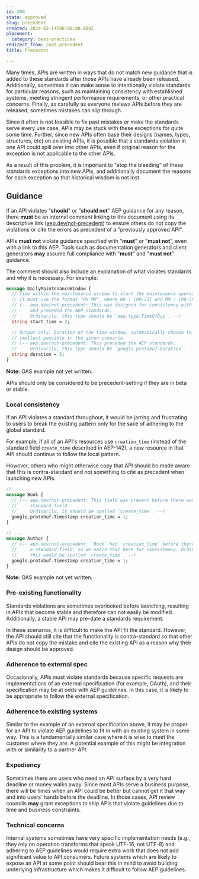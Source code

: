 ```yaml
---
id: 200
state: approved
slug: precedent
created: 2024-03-14T00:00:00.000Z
placement:
  category: best-practices
redirect_from: /not-precedent
title: Precedent

--- 
```



Many times, APIs are written in ways that do not match new guidance that is
added to these standards after those APIs have already been released.
Additionally, sometimes it can make sense to intentionally violate standards
for particular reasons, such as maintaining consistency with established
systems, meeting stringent performance requirements, or other practical
concerns. Finally, as carefully as everyone reviews APIs before they are
released, sometimes mistakes can slip through.

Since it often is not feasible to fix past mistakes or make the standards serve
every use case, APIs may be stuck with these exceptions for quite some time.
Further, since new APIs often base their designs (names, types, structures,
etc) on existing APIs, it is possible that a standards violation in one API
could spill over into other APIs, even if original reason for the exception is
not applicable to the other APIs.

As a result of this problem, it is important to "stop the bleeding" of these
standards exceptions into new APIs, and additionally document the reasons for
each exception so that historical wisdom is not lost.

## Guidance

If an API violates "<b class="font-extrabold	text-yellow-700">should</b>" or "<b class="font-extrabold	text-yellow-700">should not</b>" AEP guidance for any
reason, there <b class="font-extrabold	text-red-700">must</b> be an internal comment linking to this document using
its descriptive link ([aep.dev/not-precedent]()) to ensure others do not copy
the violations or cite the errors as precedent of a "previously approved API".

<Aside type="caution" title="Important">
  APIs <b class="font-extrabold	text-red-700">must not</b> violate guidance specified with "<b class="font-extrabold	text-red-700">must</b>" or
  "<b class="font-extrabold	text-red-700">must not</b>", even with a link to this AEP. Tools such as documentation
  generators and client generators <b class="font-extrabold text-green-700">may</b> assume full compliance with "<b class="font-extrabold	text-red-700">must</b>"
  and "<b class="font-extrabold	text-red-700">must not</b>" guidance.
</Aside>

The comment should also include an explanation of what violates standards and
why it is necessary. For example:


<Tabs>
  <TabItem label="Protocol Buffers">
  
  
  ```proto
  message DailyMaintenanceWindow {
    // Time within the maintenance window to start the maintenance operations.
    // It must use the format "HH MM", where HH : [00-23] and MM : [00-59] GMT.
    // (-- aep.dev/not-precedent: This was designed for consistency with crontab,
    //     and preceded the AEP standards.
    //     Ordinarily, this type should be `aep.type.TimeOfDay`. --)
    string start_time = 2;
  
    // Output only. Duration of the time window, automatically chosen to be
    // smallest possible in the given scenario.
    // (-- aep.dev/not-precedent: This preceded the AEP standards.
    //     Ordinarily, this type should be `google.protobuf.Duration`. --)
    string duration = 3;
  }
  ```
  
  
  </TabItem>
  <TabItem label="OpenAPI 3.0">
  
  
  **Note:** OAS example not yet written.
  
  
  </TabItem>
</Tabs>
    

<Aside type="caution" title="Important">
  APIs should only be considered to be precedent-setting if they
  are in beta or stable.
</Aside>

### Local consistency

If an API violates a standard throughout, it would be jarring and frustrating
to users to break the existing pattern only for the sake of adhering to the
global standard.

For example, if all of an API's resources use `creation_time` (instead of the
standard field `create_time` described in AEP-142), a new resource in that API
should continue to follow the local pattern.

However, others who might otherwise copy that API should be made aware that
this is contra-standard and not something to cite as precedent when launching
new APIs.


<Tabs>
  <TabItem label="Protocol Buffers">
  
  
  ```proto
  // ...
  message Book {
    // (-- aep.dev/not-precedent: This field was present before there was a
    //     standard field.
    //     Ordinarily, it should be spelled `create_time`. --)
    google.protobuf.Timestamp creation_time = 1;
  }
  
  // ...
  message Author {
    // (-- aep.dev/not-precedent: `Book` had `creation_time` before there was
    //     a standard field, so we match that here for consistency. Ordinarily,
    //     this would be spelled `create_time`. --)
    google.protobuf.Timestamp creation_time = 1;
  }
  ```
  
  
  </TabItem>
  <TabItem label="OpenAPI 3.0">
  
  
  **Note:** OAS example not yet written.
  
  
  </TabItem>
</Tabs>
    

### Pre-existing functionality

Standards violations are sometimes overlooked before launching, resulting in
APIs that become stable and therefore can not easily be modified. Additionally,
a stable API may pre-date a standards requirement.

In these scenarios, it is difficult to make the API fit the standard. However,
the API should still cite that the functionality is contra-standard so that
other APIs do not copy the mistake and cite the existing API as a reason why
their design should be approved.

### Adherence to external spec

Occasionally, APIs must violate standards because specific requests are
implementations of an external specification (for example, OAuth), and their
specification may be at odds with AEP guidelines. In this case, it is likely to
be appropriate to follow the external specification.

### Adherence to existing systems

Similar to the example of an external specification above, it may be proper for
an API to violate AEP guidelines to fit in with an existing system in some way.
This is a fundamentally similar case where it is wise to meet the customer
where they are. A potential example of this might be integration with or
similarity to a partner API.

### Expediency

Sometimes there are users who need an API surface by a very hard deadline or
money walks away. Since most APIs serve a business purpose, there will be times
when an API could be better but cannot get it that way and into users' hands
before the deadline. In those cases, API review councils <b class="font-extrabold text-green-700">may</b> grant
exceptions to ship APIs that violate guidelines due to time and business
constraints.

### Technical concerns

Internal systems sometimes have very specific implementation needs (e.g., they
rely on operation transforms that speak UTF-16, not UTF-8) and adhering to AEP
guidelines would require extra work that does not add significant value to API
consumers. Future systems which are likely to expose an API at some point
should bear this in mind to avoid building underlying infrastructure which
makes it difficult to follow AEP guidelines.
